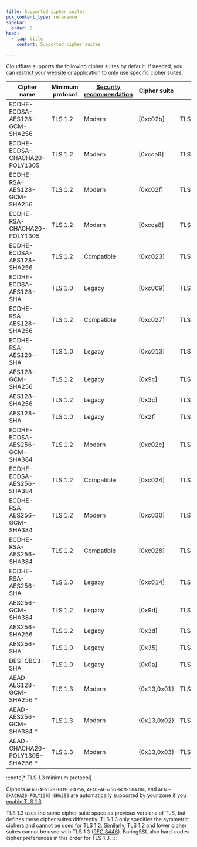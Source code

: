 ```yaml
---
title: Supported cipher suites
pcx_content_type: reference
sidebar:
  order: 5
head:
  - tag: title
    content: Supported cipher suites

---
```


Cloudflare supports the following cipher suites by default. If needed, you can [restrict your website or application](/ssl/edge-certificates/additional-options/cipher-suites/customize-cipher-suites/) to only use specific cipher suites.

| Cipher name | Minimum protocol | [Security recommendation](/ssl/edge-certificates/additional-options/cipher-suites/recommendations/) | Cipher suite | IANA name |
| -------------------------------- | ---------------- | ------------------------------------------------------------------------ | ------------ | --------------------------------------------------- |
| ECDHE-ECDSA-AES128-GCM-SHA256    | TLS 1.2          | Modern                                                                   | \[0xc02b]    | TLS\_ECDHE\_ECDSA\_WITH\_AES\_128\_GCM\_SHA256      |
| ECDHE-ECDSA-CHACHA20-POLY1305    | TLS 1.2          | Modern                                                                   | \[0xcca9]    | TLS\_ECDHE\_ECDSA\_WITH\_CHACHA20\_POLY1305\_SHA256 |
| ECDHE-RSA-AES128-GCM-SHA256      | TLS 1.2          | Modern                                                                   | \[0xc02f]    | TLS\_ECDHE\_RSA\_WITH\_AES\_128\_GCM\_SHA256        |
| ECDHE-RSA-CHACHA20-POLY1305      | TLS 1.2          | Modern                                                                   | \[0xcca8]    | TLS\_ECDHE\_RSA\_WITH\_CHACHA20\_POLY1305\_SHA256   |
| ECDHE-ECDSA-AES128-SHA256        | TLS 1.2          | Compatible                                                               | \[0xc023]    | TLS\_ECDHE\_ECDSA\_WITH\_AES\_128\_CBC\_SHA256      |
| ECDHE-ECDSA-AES128-SHA           | TLS 1.0          | Legacy                                                                   | \[0xc009]    | TLS\_ECDHE\_ECDSA\_WITH\_AES\_128\_CBC\_SHA         |
| ECDHE-RSA-AES128-SHA256          | TLS 1.2          | Compatible                                                               | \[0xc027]    | TLS\_ECDHE\_RSA\_WITH\_AES\_128\_CBC\_SHA256        |
| ECDHE-RSA-AES128-SHA             | TLS 1.0          | Legacy                                                                   | \[0xc013]    | TLS\_ECDHE\_RSA\_WITH\_AES\_128\_CBC\_SHA           |
| AES128-GCM-SHA256                | TLS 1.2          | Legacy                                                                   | \[0x9c]      | TLS\_RSA\_WITH\_AES\_128\_GCM\_SHA256               |
| AES128-SHA256                    | TLS 1.2          | Legacy                                                                   | \[0x3c]      | TLS\_RSA\_WITH\_AES\_128\_CBC\_SHA256               |
| AES128-SHA                       | TLS 1.0          | Legacy                                                                   | \[0x2f]      | TLS\_RSA\_WITH\_AES\_128\_CBC\_SHA                  |
| ECDHE-ECDSA-AES256-GCM-SHA384    | TLS 1.2          | Modern                                                                   | \[0xc02c]    | TLS\_ECDHE\_ECDSA\_WITH\_AES\_256\_GCM\_SHA384      |
| ECDHE-ECDSA-AES256-SHA384        | TLS 1.2          | Compatible                                                               | \[0xc024]    | TLS\_ECDHE\_ECDSA\_WITH\_AES\_256\_CBC\_SHA384      |
| ECDHE-RSA-AES256-GCM-SHA384      | TLS 1.2          | Modern                                                                   | \[0xc030]    | TLS\_ECDHE\_RSA\_WITH\_AES\_256\_GCM\_SHA384        |
| ECDHE-RSA-AES256-SHA384          | TLS 1.2          | Compatible                                                               | \[0xc028]    | TLS\_ECDHE\_RSA\_WITH\_AES\_256\_CBC\_SHA384        |
| ECDHE-RSA-AES256-SHA             | TLS 1.0          | Legacy                                                                   | \[0xc014]    | TLS\_ECDHE\_RSA\_WITH\_AES\_256\_CBC\_SHA           |
| AES256-GCM-SHA384                | TLS 1.2          | Legacy                                                                   | \[0x9d]      | TLS\_RSA\_WITH\_AES\_256\_GCM\_SHA384               |
| AES256-SHA256                    | TLS 1.2          | Legacy                                                                   | \[0x3d]      | TLS\_RSA\_WITH\_AES\_256\_CBC\_SHA256               |
| AES256-SHA                       | TLS 1.0          | Legacy                                                                   | \[0x35]      | TLS\_RSA\_WITH\_AES\_256\_CBC\_SHA                  |
| DES-CBC3-SHA                     | TLS 1.0          | Legacy                                                                   | \[0x0a]      | TLS\_RSA\_WITH\_3DES\_EDE\_CBC\_SHA                 |
| AEAD-AES128-GCM-SHA256 \*        | TLS 1.3          | Modern                                                                   | \{0x13,0x01}  | TLS\_AES\_128\_GCM\_SHA256                          |
| AEAD-AES256-GCM-SHA384 \*        | TLS 1.3          | Modern                                                                   | \{0x13,0x02}  | TLS\_AES\_256\_GCM\_SHA384                          |
| AEAD-CHACHA20-POLY1305-SHA256 \* | TLS 1.3          | Modern                                                                   | \{0x13,0x03}  | TLS\_CHACHA20\_POLY1305\_SHA256                     |

:::note[* TLS 1.3 minimum protocol]

Ciphers `AEAD-AES128-GCM-SHA256`, `AEAD-AES256-GCM-SHA384`, and `AEAD-CHACHA20-POLY1305-SHA256` are automatically supported by your zone if you [enable TLS 1.3](/ssl/edge-certificates/additional-options/tls-13/#enable-tls-13).

TLS 1.3 uses the same cipher suite space as previous versions of TLS, but defines these cipher suites differently. TLS 1.3 only specifies the symmetric ciphers and cannot be used for TLS 1.2. Similarly, TLS 1.2 and lower cipher suites cannot be used with TLS 1.3 ([RFC 8446](https://www.rfc-editor.org/rfc/rfc8446.html)). BoringSSL also hard-codes cipher preferences in this order for TLS 1.3.
:::
